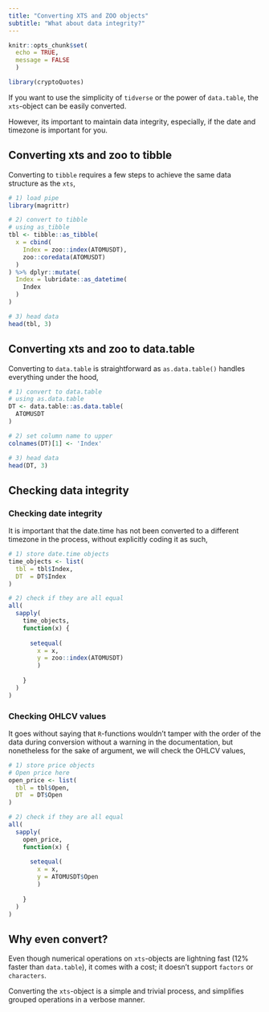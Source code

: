 ```yaml
---
title: "Converting XTS and ZOO objects"
subtitle: "What about data integrity?"
---
```


```r
knitr::opts_chunk$set(
  echo = TRUE,
  message = FALSE
  )
```

```r
library(cryptoQuotes)
```

If you want to use the simplicity of ```tidverse``` or the power of ```data.table```, the ```xts```-object can be easily converted.

However, its important to maintain data integrity, especially, if the date and timezone is important for you.

## Converting xts and zoo to tibble

Converting to ```tibble``` requires a few steps to achieve the same data structure as the ```xts```,

```r
# 1) load pipe
library(magrittr)

# 2) convert to tibble
# using as_tibble
tbl <- tibble::as_tibble(
  x = cbind(
    Index = zoo::index(ATOMUSDT),
    zoo::coredata(ATOMUSDT)
  )
) %>% dplyr::mutate(
  Index = lubridate::as_datetime(
    Index
  )
)

# 3) head data
head(tbl, 3)
```

## Converting xts and zoo to data.table

Converting to ```data.table``` is straightforward as ```as.data.table()``` handles everything under the hood,

```r
# 1) convert to data.table
# using as.data.table
DT <- data.table::as.data.table(
  ATOMUSDT
) 

# 2) set column name to upper
colnames(DT)[1] <- 'Index'

# 3) head data
head(DT, 3)
```


## Checking data integrity

### Checking date integrity

It is important that the date.time has not been converted to a different timezone in the process, without explicitly coding it as such,

```r
# 1) store date.time objects
time_objects <- list(
  tbl = tbl$Index,
  DT  = DT$Index
)

# 2) check if they are all equal
all(
  sapply(
    time_objects,
    function(x) {
      
      setequal(
        x = x,
        y = zoo::index(ATOMUSDT)
        )
      
    }
  )
)
```

### Checking OHLCV values

It goes without saying that ```R```-functions wouldn't tamper with the order of the data during conversion without a warning in the documentation, but nonetheless for the sake of argument, we will check the OHLCV values,

```r
# 1) store price objects
# Open price here
open_price <- list(
  tbl = tbl$Open,
  DT  = DT$Open
)

# 2) check if they are all equal
all(
  sapply(
    open_price,
    function(x) {
      
      setequal(
        x = x,
        y = ATOMUSDT$Open
        )
      
    }
  )
)

```


## Why even convert?

Even though numerical operations on ```xts```-objects are lightning fast (12% faster than ```data.table```), it comes with a cost; it doesn't support ```factors``` or ```characters```.

Converting the ```xts```-object is a simple and trivial process, and simplifies grouped operations in a verbose manner.

